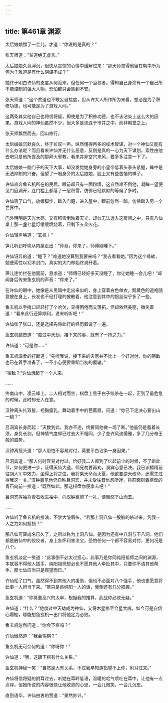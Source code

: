 ```yaml
---
---
---
```

title: 第461章 渊源
---





太后娘娘愣了一会儿，才道：“你说的是真的？”

张天师道：“贫道绝无虚言。”

太后娘娘久竟浮沉，很快从震惊的心情中缓解过来：“那天师觉得他留在朝中所为何为？难道是有什么阴谋不成？”

她终于明白许仙的态度从何而来，但任何一个当权者，得知自己身旁有一个自己所不能控制的强大人物，恐怕都只会感到不安。

张天师道：“这个贫道也不敢妄自揣度，但从许大人所作所为来看，想必是为了积修功德，也可能是为了游戏人间。”

这两条其实他自己也将信将疑，即使是为了积修功德，也不该沾染上这么大的因果。游戏人间的神仙虽然不少，但大多是流连于市井之中，而非朝堂之上。

张天师飘然而去，回山修行。

太后娘娘沉默良久，终于长叹一声。纵然懂得再多的权术智谋，对一个神仙又能有什么办法呢？而且看来许仙并无什么恶意，反倒是真的一心为天下谋划，索性由他去吧只是他所提及的那拜火邪教，看来并非空穴来风，要多多注意一下了。

太后娘娘一脑门子的天下大事，却没发觉她身旁的小皇帝低着头拳头紧握，眸中是无法抑制的兴奋。但望了一眼身旁的太后娘娘，脸上又有些苦恼的样子。

许仙直奔鱼玄机所在的民居，眼前却只有一面粉墙，这自然难不倒他，凝眸一望便见门庭洞开，连门槛上都落了一层积雪，仿佛已经默默的等候了多时。

许仙吸了口气，放缓脚步，踏入门庭，进入屋中，眼前忽然一暗，仿佛踏入另一个世界中。

门外明明是天光大亮，又有积雪倒映着天光，却似无法透入这房间之中，只有八仙桌上那一盏七星灯缓缓燃烧着，只剩下五朵火花。

许仙轻声唤道：“玄机！”

笋儿听到呼唤从内屋走出：“师叔，你来了，师傅刚睡下。”

许仙讶异的道：“睡下？”难道她没算到我要来吗？“我去看看她。”因为这个缘故，她便索性以幻术封门，真实的大门却始终洞开着。

笋儿连忙拦在他面前，恳求道：“师傅已经好多天没睡了，你让她睡一会儿吧！”却闻身后传来鱼玄机的声音：“你来了。”

在许仙的眼中，她像是从黑暗中走出来似的，身上穿着白色单衣，鹅黄色的道袍随意披在身上，长发也不经打理的披散着，他注意到其中的银丝似乎多了一些。

鱼玄机以手掩口轻轻打了个哈欠，显得困倦而又落拓，但却依然美丽，微笑着道：“看来此行还算顺利，说来听听吧！”

许仙张了张口，还是选择先将此行的经历叙说了一遍。

鱼玄机颔首道：“度过中天劫，接下来的事，就有了一搏之力。”

许仙道：“可是你……”

鱼玄机温柔的打断道：“先听我说，接下来的灾厄并不比上一个好对付，你的宿敌也已在着手准备了，一不小心便要重蹈当初的覆辙。”

“宿敌？”许仙想起了一个人来。

……

终南山中，凌云峰上，二人相对而坐，棋盘上黑子白子绞杀在一起，正到了最危急的时候，此时却无人在意。

汉钟离头扎双髻，袒胸露乳，舞动着手中的芭蕉扇，问道：“你已下定决心要出山一趟？”

吕洞宾长身而起：“天数到此，我亦不违，终要同他做一场了断。”他虽仍是蓄着长须，身负长剑，但神情气度却已过去大不相同，少了些许风流儒雅，多了几分帝王般的威势。

汉钟离摇头道：“那人恐怕不容易对付，莫要平白沾染一身因果。”

吕洞宾道：“那人何时容易对付过。恰好我二人都到了忆起前尘的时候，不了断此节，如何更进一步，证得天仙大道，师兄勿要再劝，洞宾心意已决。我已派椿精前往胡人军中效力，坐得上将之位，我将乘天命而灭夏，他欲要逆天改命，还需先过得我这一关。”汉钟离见他仍自称吕洞宾，并未受往昔仇怨所迷，将前面刻着棋盘的青石向前一推道：“既然如此，那这棋盘你便拿去吧！”

吕洞宾挥袖将青石收进袖中，向汉钟离施了一礼，便飘然下山而去。

……

许仙听了鱼玄机的推演，不禁大皱眉头，“若那上洞八仙一股脑的杀过来，凭我一人之力如何抵挡？”

那八仙可算成名已久了，之所以称为上洞八仙，是因为还有中八洞与下八洞。他们都是散仙中的佼佼者，身上各怀利害法宝，恐怕任何一个都不容易对付，更何况是八个。

鱼玄机淡定一笑道：“此事倒不必太过担心，此事乃是你同纯阳祖师之间的渊源，本就容不得他人插手，纯阳祖师想必也不愿其他人牵扯其中，只要你不请其他帮手，那七仙应当只是观望而已。”

许仙松了口气，虽然得不到其他人的援助，但也不必面对八个强手，他也更愿意将此事一人担当下来。“若只是吕纯阳一人的话，我倒还有几分把握。”

鱼玄机道：“你莫要高兴的太早，根据我的推算，此战你必败无疑。”

许仙道：“什么？”他度过中天劫成为神仙，又将木星修至合星大成，如今可是自信心爆棚，哪能想鱼玄机一出口将他定为必败。

鱼玄机忽然问道：“你会下棋吗？”

许仙傲然道：“我会输棋？”

鱼玄机无可奈何的道：“你呀你！”

许仙道：“喂，这跟下棋有什么关系。”

鱼玄机神秘一笑：“自然是大有关系，不过我早知道指望不上你，附耳过来。”

许仙将信将疑的附耳过去，听她在耳畔低语，温暖的哈气喷吐在耳中，让他有一点点痒，但她所说的内容很快让他收敛的心思，一会儿微笑，一会儿沉思。

直到语毕，许仙由衷的赞道：“果然妙计。”